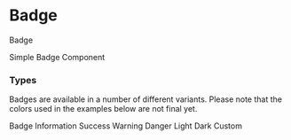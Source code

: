 
<style dangerouslySetInnerHTML={{ __html: styles }}></style>

# Badge

<Badge>Badge</Badge>

Simple Badge Component

### Types

Badges are available in a number of different variants. Please note that the colors used in the examples below are not final yet.

<div>
  <div className="badge-container">
    <Badge>Badge</Badge>
    <Badge badgeType="info">Information</Badge>
    <Badge badgeType="success">Success</Badge>
    <Badge badgeType="warning">Warning</Badge>
    <Badge badgeType="danger">Danger</Badge>
    <Badge badgeType="light">Light</Badge>
    <Badge badgeType="dark">Dark</Badge>
    <Badge customColor="#062BCC" customBackgroundColor="#E6F5FF">
      Custom
    </Badge>
  </div>
</div>
